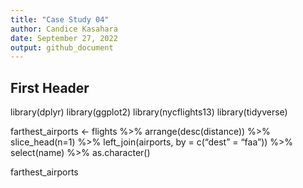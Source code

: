 ```yaml
---
title: "Case Study 04"
author: Candice Kasahara
date: September 27, 2022
output: github_document
---
```


## First Header

library(dplyr)
library(ggplot2)
library(nycflights13)
library(tidyverse)

farthest_airports <- flights %>%
arrange(desc(distance)) %>%
slice_head(n=1) %>%
left_join(airports, by = c("dest" = "faa")) %>%
select(name) %>%
as.character()

farthest_airports
